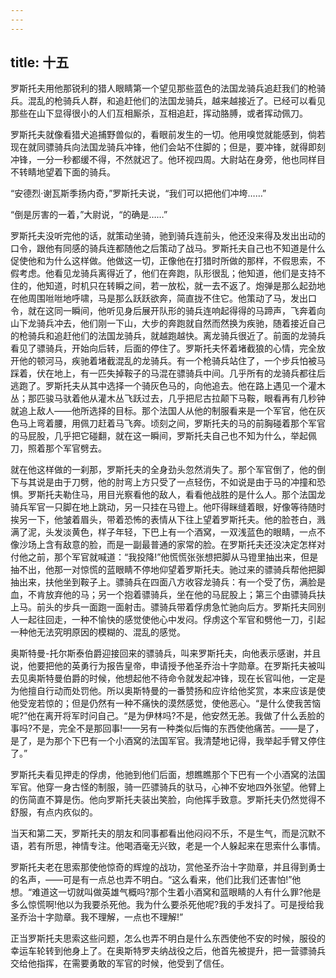 ```yaml
---
---
---
```

title: 十五
---




罗斯托夫用他那锐利的猎人眼睛第一个望见那些蓝色的法国龙骑兵追赶我们的枪骑兵。混乱的枪骑兵人群，和追赶他们的法国龙骑兵，越来越接近了。已经可以看见那些在山下显得很小的人们互相厮杀，互相追赶，挥动胳膊，或者挥动佩刀。

罗斯托夫就像看猎犬追捕野兽似的，看眼前发生的一切。他用嗅觉就能感到，倘若现在就同骠骑兵向法国龙骑兵冲锋，他们会站不住脚的；但是，要冲锋，就得即刻冲锋，一分一秒都缓不得，不然就迟了。他环视四周。大尉站在身旁，他也同样目不转睛地望着下面的骑兵。

“安德烈·谢瓦斯季扬内奇，”罗斯托夫说，“我们可以把他们冲垮……”

“倒是厉害的一着，”大尉说，“的确是……”

罗斯托夫没听完他的话，就策动坐骑，驰到骑兵连前头，他还没来得及发出出动的口令，跟他有同感的骑兵连都随他之后策动了战马。罗斯托夫自己也不知道是什么促使他和为什么这样做。他做这一切，正像他在打猎时所做的那样，不假思索，不假考虑。他看见龙骑兵离得近了，他们在奔跑，队形很乱；他知道，他们是支持不住的，他知道，时机只在转瞬之间，若一放松，就一去不返了。炮弹是那么起劲地在他周围咝咝地呼啸，马是那么跃跃欲奔，简直拢不住它。他策动了马，发出口令，就在这同一瞬间，他听见身后展开队形的骑兵连响起得得的马蹄声，飞奔着向山下龙骑兵冲去，他们刚一下山，大步的奔跑就自然而然换为疾驰，随着接近自己的枪骑兵和追赶他们的法国龙骑兵，就越跑越快。离龙骑兵很近了。前面的龙骑兵看见了骠骑兵，开始向后转，后面的停住了。罗斯托夫怀着堵截狼的心情，完全放开他的顿河马，疾驰着堵截混乱的龙骑兵。有一个枪骑兵站住了，一个步兵怕被马踩着，伏在地上，有一匹失掉鞍子的马混在骠骑兵中间。几乎所有的龙骑兵都往后逃跑了。罗斯托夫从其中选择一个骑灰色马的，向他追去。他在路上遇见一个灌木丛；那匹骏马驮着他从灌木丛飞跃过去，几乎把尼古拉颠下马鞍，眼看再有几秒钟就追上敌人——他所选择的目标。那个法国人从他的制服看来是一个军官，他在灰色马上弯着腰，用佩刀赶着马飞奔。顷刻之间，罗斯托夫的马的前胸碰着那个军官的马屁股，几乎把它碰翻，就在这一瞬间，罗斯托夫自己也不知为什么，举起佩刀，照着那个军官劈去。

就在他这样做的一刹那，罗斯托夫的全身劲头忽然消失了。那个军官倒了，他的倒下与其说是由于刀劈，他的肘弯上方只受了一点轻伤，不如说是由于马的冲撞和恐惧。罗斯托夫勒住马，用目光察看他的敌人，看看他战胜的是什么人。那个法国龙骑兵军官一只脚在地上跳动，另一只挂在马镫上。他吓得眯缝着眼，好像等待随时挨另一下，他皱着眉头，带着恐怖的表情从下往上望着罗斯托夫。他的脸苍白，溅满了泥，头发淡黄色，样子年轻，下巴上有一个酒窝，一双浅蓝色的眼睛，一点不像沙场上含有敌意的脸，而是一副最普通的家常的脸。在罗斯托夫还没决定怎样对付他之前，那个军官就喊道：“我投降!”他慌慌张张想把脚从马镫里抽出来，但是抽不出，他那一对惊慌的蓝眼睛不停地仰望着罗斯托夫。驰过来的骠骑兵帮他把脚抽出来，扶他坐到鞍子上。骠骑兵在四面八方收容龙骑兵：有一个受了伤，满脸是血，不肯放弃他的马；另一个抱着骠骑兵，坐在他的马屁股上；第三个由骠骑兵扶上马。前头的步兵一面跑一面射击。骠骑兵带着俘虏急忙驰向后方。罗斯托夫同别人一起往回走，一种不愉快的感觉使他心中发闷。俘虏这个军官和劈他一刀，引起一种他无法究明原因的模糊的、混乱的感觉。

奥斯特曼-托尔斯泰伯爵迎接回来的骠骑兵，叫来罗斯托夫，向他表示感谢，并且说，他要把他的英勇行为报告皇帝，申请授予他圣乔治十字勋章。在罗斯托夫被叫去见奥斯特曼伯爵的时候，他想起他不待命令就发起冲锋，现在长官叫他，一定是为他擅自行动而处罚他。所以奥斯特曼的一番赞扬和应许给他奖赏，本来应该是使他受宠若惊的；但是仍然有一种不痛快的漠然感觉，使他恶心。“是什么使我苦恼呢?”他在离开将军时问自己。“是为伊林吗?不是，他安然无恙。我做了什么丢脸的事吗?不是，完全不是那回事!——另有一种类似后悔的东西使他痛苦。——是了，是了，是为那个下巴有一个小酒窝的法国军官。我清楚地记得，我举起手臂又停住了。”

罗斯托夫看见押走的俘虏，他驰到他们后面，想瞧瞧那个下巴有一个小酒窝的法国军官。他穿一身古怪的制服，骑一匹骠骑兵的驮马，心神不安地四外张望。他臂上的伤简直不算是伤。他向罗斯托夫装出笑脸，向他挥手致意。罗斯托夫仍然觉得不舒服，有点内疚似的。

当天和第二天，罗斯托夫的朋友和同事都看出他闷闷不乐，不是生气，而是沉默不语，若有所思，神情专注。他喝酒毫无兴致，老是一个人躲起来在思索什么事情。

罗斯托夫老在思索那使他惊奇的辉煌的战功，赏他圣乔治十字勋章，并且得到勇士的名声，——可是有一点总也弄不明白。“这么看来，他们比我们还害怕!”他想。“难道这一切就叫做英雄气概吗?那个生着小酒窝和蓝眼睛的人有什么罪?他是多么惊慌啊!他以为我要杀死他。我为什么要杀死他呢?我的手发抖了。可是授给我圣乔治十字勋章。我不理解，一点也不理解!”

正当罗斯托夫思索这些问题，怎么也弄不明白是什么东西使他不安的时候，服役的幸运车轮转到他身上了。在奥斯特罗夫纳战役之后，他首先被提升，把一营骠骑兵交给他指挥，在需要勇敢的军官的时候，他受到了信任。